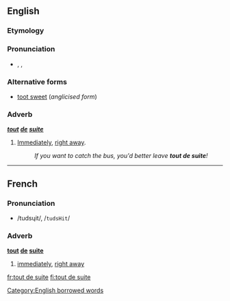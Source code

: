==English==

===Etymology===
{{etyl|fr}}

===Pronunciation===
* {{enPR|to͞ot'swēt'}}, {{IPA|/ˈtuːtˈswiːt/}}, {{SAMPA|/"tu:t"swi:t/}}

===Alternative forms===
* [[toot sweet]] (''anglicised form'')

===Adverb===
'''''[[tout]] [[de]] [[suite]]'''''

# {{colloquial}} [[Immediately]], [[right away]].
#: ''If you want to catch the bus, you'd better leave '''tout de suite'''!''

[[Category:English borrowed words]]

----

==French==

===Pronunciation===
* /tudsɥit/, /<tt>tudsHit</tt>/

===Adverb===
'''[[tout#French|tout]] [[de#French|de]] [[suite#French|suite]]''' {{idiom}}

# [[immediately]], [[right away]]

[[fr:tout de suite]]
[[fi:tout de suite]]